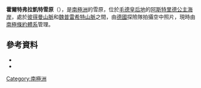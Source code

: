 {{coord|71|56|S|12|45|E|source:GNIS|display=title}}

'''霍爾特弗拉凱特雪原'''（{{lang-de|Horteflaket}}），是[[南極洲|南極洲]]的雪原，位於[[毛德皇后地|毛德皇后地]]的[[阿斯特里德公主海岸|阿斯特里德公主海岸]]，處於[[彼得曼山脈|彼得曼山脈]]和[[魏普雷希特山脈|魏普雷希特山脈]]之間，由[[德國|德國]]探險隊拍攝空中照片，現時由[[南極條約體系|南極條約體系]]管理。

==參考資料==
*{{cite gnis | type = antarid | id = 7032| name = Horteflaket Névé | accessdate = 2012-06-27}}
*{{usgs-gazetteer|id=7032|name=Horteflaket Névé}}

{{Antarctica-geo-stub}}
[[Category:南極洲|Category:南極洲]]